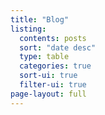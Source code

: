 ```yaml
---
title: "Blog"
listing:
  contents: posts
  sort: "date desc"
  type: table
  categories: true
  sort-ui: true
  filter-ui: true
page-layout: full
---
```

